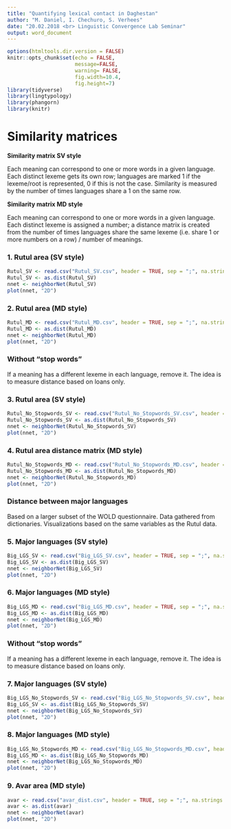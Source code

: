 ```yaml
---
title: "Quantifying lexical contact in Daghestan"
author: "M. Daniel, I. Chechuro, S. Verhees"
date: "20.02.2018 <br> Linguistic Convergence Lab Seminar"
output: word_document
---
```


```r
options(htmltools.dir.version = FALSE)
knitr::opts_chunk$set(echo = FALSE,
                      message=FALSE,
                      warning= FALSE,
                      fig.width=10.4,
                      fig.height=7)
library(tidyverse)
library(lingtypology)
library(phangorn)
library(knitr)
```

# Similarity matrices

**Similarity matrix SV style**

Each meaning can correspond to one or more words in a given language. Each distinct lexeme gets its own row; languages are marked 1 if the lexeme/root is represented, 0 if this is not the case. Similarity is measured by the number of times languages share a 1 on the same row.


**Similarity matrix MD style**

Each meaning can correspond to one or more words in a given language. Each distinct lexeme is assigned a number; a distance matrix is created from the number of times languages share the same lexeme (i.e. share 1 or more numbers on a row) / number of meanings. 

### 1. Rutul area (SV style)

```r

Rutul_SV <- read.csv("Rutul_SV.csv", header = TRUE, sep = ";", na.strings = "NA")
Rutul_SV <- as.dist(Rutul_SV)
nnet <- neighborNet(Rutul_SV)
plot(nnet, "2D")

```


### 2. Rutul area (MD style)

```r

Rutul_MD <- read.csv("Rutul_MD.csv", header = TRUE, sep = ";", na.strings = "NA")
Rutul_MD <- as.dist(Rutul_MD)
nnet <- neighborNet(Rutul_MD)
plot(nnet, "2D")

```

### Without "stop words"

If a meaning has a different lexeme in each language, remove it.
The idea is to measure distance based on loans only.


### 3. Rutul area (SV style)

```r

Rutul_No_Stopwords_SV <- read.csv("Rutul_No_Stopwords_SV.csv", header = TRUE, sep = ";", na.strings = "NA")
Rutul_No_Stopwords_SV <- as.dist(Rutul_No_Stopwords_SV)
nnet <- neighborNet(Rutul_No_Stopwords_SV)
plot(nnet, "2D")

```


### 4. Rutul area distance matrix (MD style)

```r

Rutul_No_Stopwords_MD <- read.csv("Rutul_No_Stopwords_MD.csv", header = TRUE, sep = ";", na.strings = "NA")
Rutul_No_Stopwords_MD <- as.dist(Rutul_No_Stopwords_MD)
nnet <- neighborNet(Rutul_No_Stopwords_MD)
plot(nnet, "2D")

```

### Distance between major languages
Based on a larger subset of the WOLD questionnaire.
Data gathered from dictionaries.
Visualizations based on the same variables as the Rutul data.


### 5. Major languages (SV style)

```r

Big_LGS_SV <- read.csv("Big_LGS_SV.csv", header = TRUE, sep = ";", na.strings = "NA")
Big_LGS_SV <- as.dist(Big_LGS_SV)
nnet <- neighborNet(Big_LGS_SV)
plot(nnet, "2D")

```


### 6. Major languages (MD style)

```r

Big_LGS_MD <- read.csv("Big_LGS_MD.csv", header = TRUE, sep = ";", na.strings = "NA")
Big_LGS_MD <- as.dist(Big_LGS_MD)
nnet <- neighborNet(Big_LGS_MD)
plot(nnet, "2D")

```

### Without "stop words"
If a meaning has a different lexeme in each language, remove it.
The idea is to measure distance based on loans only.


### 7. Major languages (SV style)

```r

Big_LGS_No_Stopwords_SV <- read.csv("Big_LGS_No_Stopwords_SV.csv", header = TRUE, sep = ";", na.strings = "NA")
Big_LGS_SV <- as.dist(Big_LGS_No_Stopwords_SV)
nnet <- neighborNet(Big_LGS_No_Stopwords_SV)
plot(nnet, "2D")

```


### 8. Major languages (MD style)

```r

Big_LGS_No_Stopwords_MD <- read.csv("Big_LGS_No_Stopwords_MD.csv", header = TRUE, sep = ";", na.strings = "NA")
Big_LGS_MD <- as.dist(Big_LGS_No_Stopwords_MD)
nnet <- neighborNet(Big_LGS_No_Stopwords_MD)
plot(nnet, "2D")

```

### 9. Avar area (MD style)
```r

avar <- read.csv("avar_dist.csv", header = TRUE, sep = ";", na.strings = "NA")
avar <- as.dist(avar)
nnet <- neighborNet(avar)
plot(nnet, "2D")

```

